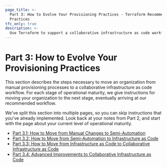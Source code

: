 ```yaml
---
page_title: >-
  Part 3: How to Evolve Your Provisioning Practices - Terraform Recommended
  Practices
tfc_only: true
description: >-
  Use Terraform to support a collaborative infrastructure as code workflow. Learn how to evolve your provisioning practices.
---
```


# Part 3: How to Evolve Your Provisioning Practices

This section describes the steps necessary to move an organization from manual provisioning processes to a collaborative infrastructure as code workflow. For each stage of operational maturity, we give instructions for moving your organization to the next stage, eventually arriving at our recommended workflow.

We've split this section into multiple pages, so you can skip instructions that you've already implemented. Look back at your notes from Part 2, and start with the page about your current level of operational maturity.

- [Part 3.1: How to Move from Manual Changes to Semi-Automation](/cloud-docs/recommended-practices/part3.1)
- [Part 3.2: How to Move from Semi-Automation to Infrastructure as Code](/cloud-docs/recommended-practices/part3.2)
- [Part 3.3: How to Move from Infrastructure as Code to Collaborative Infrastructure as Code](/cloud-docs/recommended-practices/part3.3)
- [Part 3.4: Advanced Improvements to Collaborative Infrastructure as Code](/cloud-docs/recommended-practices/part3.4)
